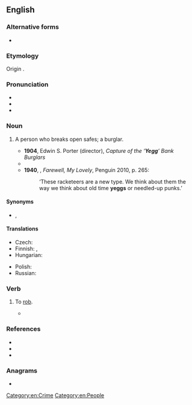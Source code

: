 ==English==

===Alternative forms===
* {{alt|en|yeg}}

===Etymology===
Origin {{unk|en|nocap=1}}.
<!--Origin uncertain, possibly from English or Scottish dialect, ''[[yark]]'' or ''[[yek]]''; popularized in 1930s gangster movies.

In his 1929 autobiography YOU CAN'T WIN, Jack Black, a self described yegg, attributes the origin to San Francisco's Chinatown "cook ovens" - a spot most favored by the hypos and small beggars. "The "cook ovens" were places built in back of Chinese lodging houses where occupants did their cooking on the community basis. There were warm places around the ovens to sleep in, and always a bite to eat for the asking - no Chinaman refuses to feed a hungry man."

As Black points out, "I may say that it is there (Chinatown cook ovens) the word yegg originated. It has not been locked in the dictionary, but it has a place in our language and it's about time its derivation was settled once and for all. It is a corruption of "yekk," a word from one of the many dialects spoken in Chinatown, and it means beggar. When a hypo or beggar approached a Chinaman to ask for something to eat, he was greeted with the exclamation, "yekk man, yekk man"".

Further, he states, "The underworld is quick to seize upon strange words, and the bums and hypos in Chinatown were calling themselves yeggmen years before the term was taken out on the road and given currency by eastbound beggars. In no time it had a verb hung on it and to yegg meant to beg."

"The late William A. Pinkerton was responsible for its changed meaning. His business consisted largely of asking questions and necessarily he acquired much misinformation. A burglar with some humor fell into Pinkerton's hands and when asked who was breaking open the country "jugs" he whispered to the detective that it was the yeggs. Investigation convinced Pinkerton that there were a lot of men drifting about the country who called themselves yeggs. The word went into a series of magazine articles Pinkerton was writing at the time and was fastened upon the "box" men. Its meaning has since widened until now the term "yegg" includes all criminals whose work is "heavy".!-->

===Pronunciation===
* {{IPA|en|/jɛɡ/}}
* {{audio|en|LL-Q1860 (eng)-Vealhurl-yegg.wav|Audio (Southern England)}}
* {{rhymes|en|ɛɡ|s=1}}

===Noun===
{{en-noun}}

# {{lb|en|cant|slang}} A person who breaks open safes; a burglar.
#* '''1904''', Edwin S. Porter (director), ''Capture of the ‘'''Yegg'''’ Bank Burglars''
#* {{RQ:Vance Nobody|chapter=Accessary after the Fact|page=51|passage=She was frankly disappointed. For some reason she had thought to discover a burglar of one or another accepted type—either a dashing cracksman in full-blown evening dress, lithe, polished, pantherish, or a common '''yegg''', a red-eyed, unshaven burly brute in the rags and tatters of a tramp.}}
#* '''1940''', {{w|Raymond Chandler}}, ''Farewell, My Lovely'', Penguin 2010, p. 265:
#*: ‘These racketeers are a new type. We think about them the way we think about old time '''yeggs''' or needled-up punks.’

====Synonyms====
* {{l|en|safecracker}}, {{l|en|yeggman}}

====Translations====
{{trans-top|a person who breaks open safes; a burglar}}
* Czech: {{t+|cs|kasař|m}}
* Finnish: {{t+|fi|murtovaras}}, {{t|fi|kassakaappimurtaja}}
* Hungarian: {{t|hu|kasszafúró}}
{{trans-mid}}
* Polish: {{t+|pl|kasiarz|m-pr}}
* Russian: {{t+|ru|взло́мщик|m}}
{{trans-bottom}}

===Verb===
{{en-verb}}

# {{lb|en|slang}} To [[rob]].
#* {{quote-book|en|year=1956|author={{w|Ian Fleming}}|title={{w|Diamonds Are Forever (novel)|Diamonds Are Forever}}|chapter=10|passage=The bookmakers were '''yegged''' as they left the track in the era of the hand-books.}}

===References===
* {{R:OneLook}}
* {{R:GDoS|id=3flnmoa|entry=yegg ''n.''}}
* {{R:GDoS|id=6brtmsi|entry=yegg ''v.''}}

===Anagrams===
* {{anagrams|en|a=eggy|eggy}}

[[Category:en:Crime]]
[[Category:en:People]]